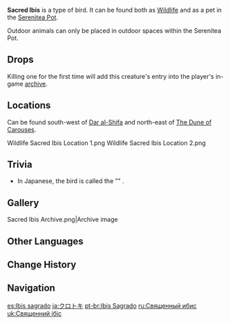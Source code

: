 {{Furnishing Infobox
|id             = 369164
|image          = Wildlife Sacred Ibis Icon.png
|category       = Animal
|subcategory    = Outdoor Creature
|quality        = 3
|adeptal_energy = 100
|load           = 400
|reduced_load   = 400
|description    = A noble bird that has broad wings and sleek legs.<br />It lives near desert oases, and it has once widely worshipped as a symbol of the divine. The ancient legends of the desert migrants say that these beings are the guardians of lost shrines and that they have the sacred power to deflect calamity.<br />Even now, in the Realm Within, this power seems to still be in effect. When other animals are near them, they will not meet with any accidents or get into any kerfuffles. Hence, even the bravest of Masked Weasels will not dare to pluck a single feather from these avians' bodies.
|lbType         = Wildlife
|lbFamily       = Birds
|lbGroup        = Cranes
|source1        = Omni-Ubiquity Net
}}
{{Description|A noble bird that has broad wings and sleek legs.<br />It lives near desert oases, and it has once widely worshipped as a symbol of the divine. The ancient legends of the desert migrants say that these beings are the guardians of lost shrines and that they have the sacred power to deflect calamity.|[[Archive]] Description}}
'''Sacred Ibis''' is a type of bird. It can be found both as [[Wildlife]] and as a pet in the [[Serenitea Pot]].

Outdoor animals can only be placed in outdoor spaces within the Serenitea Pot.

==Drops==
{{Card|Fowl|2}}

Killing one for the first time will add this creature's entry into the player's in-game [[archive]].

==Locations==
Can be found south-west of [[Dar al-Shifa]] and north-east of [[The Dune of Carouses]].
<gallery>
Wildlife Sacred Ibis Location 1.png
Wildlife Sacred Ibis Location 2.png
</gallery>

==Trivia==
* In Japanese, the bird is called the "{{w|black-headed ibis}}" {{Lang|ja=クロトキ|ja_rm=kuro toki}}.

==Gallery==
<gallery>
Sacred Ibis Archive.png|Archive image
</gallery>

==Other Languages==
{{Other Languages
|default_hidden = 1
|en      = Sacred Ibis
|zhs     = 圣鹮
|zhs_rm  = Shèng Huán
|zht     = 聖䴉
|zht_rm  = Shèng Huán
|ja      = クロトキ
|ja_rm   = Kuro Toki
|ko      = 흑따오기
|ko_rm   = Heukttaogi
|es      = Ibis sagrado
|fr      = Ibis sacré
|ru      = Священный ибис
|th      = Sacred Ibis
|vi      = Cò Thánh
|de      = Heiliger Ibis
|id      = Sacred Ibis
|pt      = Ibis Sagrado
|tr      = Kutsal İbis
|it      = Ibis sacro
}}

==Change History==
{{Change History|3.1}}

==Navigation==
{{Wildlife Navbox|state=collapsed}}
{{Furnishing Navbox/Living|Animal}}

[[es:Ibis sagrado]]
[[ja:クロトキ]]
[[pt-br:Ibis Sagrado]]
[[ru:Священный ибис]]
[[uk:Священний ібіс]]